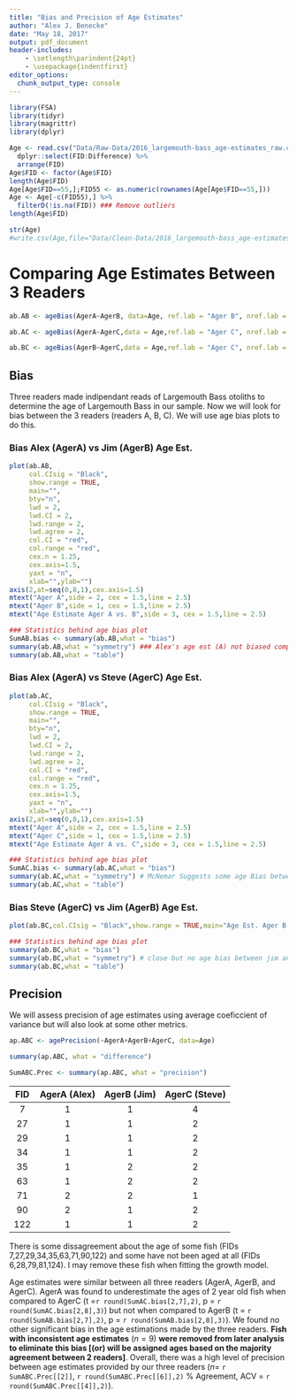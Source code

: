 ```yaml
---
title: "Bias and Precision of Age Estimates"
author: "Alex J. Benecke"
date: "May 18, 2017"
output: pdf_document
header-includes:
    - \setlength\parindent{24pt}
    - \usepackage{indentfirst}
editor_options: 
  chunk_output_type: console
---
```

```r
library(FSA)
library(tidyr)
library(magrittr)
library(dplyr)
```
```r
Age <- read.csv("Data/Raw-Data/2016_largemouth-bass_age-estimates_raw.csv") %>%
  dplyr::select(FID:Difference) %>%
  arrange(FID)
Age$FID <- factor(Age$FID)
length(Age$FID)
Age[Age$FID==55,];FID55 <- as.numeric(rownames(Age[Age$FID==55,]))
Age <- Age[-c(FID55),] %>%
  filterD(!is.na(FID)) ### Remove outliers
length(Age$FID)
```
```r
str(Age)
#write.csv(Age,file="Data/Clean-Data/2016_largemouth-bass_age-estimates_clean.csv")
```

# Comparing Age Estimates Between 3 Readers

```r
ab.AB <- ageBias(AgerA~AgerB, data=Age, ref.lab = "Ager B", nref.lab = "Ager A")
```
```r
ab.AC <- ageBias(AgerA~AgerC,data = Age,ref.lab = "Ager C", nref.lab = "Ager A")
```
```r
ab.BC <- ageBias(AgerB~AgerC,data = Age,ref.lab = "Ager C", nref.lab = "Ager B")
```

\newpage

## Bias

 Three readers made indipendant reads of Largemouth Bass otoliths to determine the age of Largemouth Bass in our sample. Now we will look for bias between the 3 readers (readers A, B, C). We will use age bias plots to do this.

### Bias Alex (AgerA) vs Jim (AgerB) Age Est.
```r
plot(ab.AB,
     col.CIsig = "Black",
     show.range = TRUE,
     main="",
     bty="n",
     lwd = 2,
     lwd.CI = 2,
     lwd.range = 2,
     lwd.agree = 2,
     col.CI = "red",
     col.range = "red",
     cex.n = 1.25,
     cex.axis=1.5,
     yaxt = "n",
     xlab="",ylab="")
axis(2,at=seq(0,8,1),cex.axis=1.5)
mtext("Ager A",side = 2, cex = 1.5,line = 2.5)
mtext("Ager B",side = 1, cex = 1.5,line = 2.5)
mtext("Age Estimate Ager A vs. B",side = 3, cex = 1.5,line = 2.5)

### Statistics behind age bias plot
SumAB.bias <- summary(ab.AB,what = "bias")
summary(ab.AB,what = "symmetry") ### Alex's age est (A) not biased compared to Jim (B)
summary(ab.AB,what = "table")
```

### Bias Alex (AgerA) vs Steve (AgerC) Age Est.
```r
plot(ab.AC,
     col.CIsig = "Black",
     show.range = TRUE,
     main="",
     bty="n",
     lwd = 2,
     lwd.CI = 2,
     lwd.range = 2,
     lwd.agree = 2,
     col.CI = "red",
     col.range = "red",
     cex.n = 1.25,
     cex.axis=1.5,
     yaxt = "n",
     xlab="",ylab="")
axis(2,at=seq(0,8,1),cex.axis=1.5)
mtext("Ager A",side = 2, cex = 1.5,line = 2.5)
mtext("Ager C",side = 1, cex = 1.5,line = 2.5)
mtext("Age Estimate Ager A vs. C",side = 3, cex = 1.5,line = 2.5)

### Statistics behind age bias plot
SumAC.bias <- summary(ab.AC,what = "bias")
summary(ab.AC,what = "symmetry") # McNemar Suggests some age Bias between Alex and Steve
summary(ab.AC,what = "table")
```

### Bias Steve (AgerC) vs Jim (AgerB) Age Est.
```r
plot(ab.BC,col.CIsig = "Black",show.range = TRUE,main="Age Est. Ager B vs C")
```
\newpage
```r
### Statistics behind age bias plot
summary(ab.BC,what = "bias")
summary(ab.BC,what = "symmetry") # close but no age bias between jim and steve
summary(ab.BC,what = "table")
```

## Precision

We will assess precision of age estimates using average coeficcient of variance but will also look at some other metrics.

```r
ap.ABC <- agePrecision(~AgerA+AgerB+AgerC, data=Age)

summary(ap.ABC, what = "difference")

SumABC.Prec <- summary(ap.ABC, what = "precision")
```

\newpage

| FID | AgerA (Alex) | AgerB (Jim) | AgerC (Steve) |
|:----:|:----:|:----:|:----:|
| 7 |  1 |  1 | 4  |
| 27 |  1 | 1 | 2  |
| 29 |  1 | 1  |  2 |
| 34 |  1 | 1  |  2 |
| 35  | 1  |  2 | 2  |
| 63  | 1  |  2 | 2  |
| 71  |  2 |  2 | 1  |
| 90  | 2  |  1 | 2  |
| 122 |  1 |  1 | 2  |

  There is some dissagreement about the age of some fish (FIDs 7,27,29,34,35,63,71,90,122) and some have not been aged at all (FIDs 6,28,79,81,124). I may remove these fish when fitting the growth model.
  
  Age estimates were similar between all three readers (AgerA, AgerB, and AgerC). AgerA was found to underestimate the ages of 2 year old fish when compared to AgerC (t =`r round(SumAC.bias[2,7],2)`, p = `r round(SumAC.bias[2,8],3)`) but not when compared to AgerB (t = `r round(SumAB.bias[2,7],2)`, p = `r round(SumAB.bias[2,8],3)`). We found no other significant bias in the age estimations made by the three readers. **Fish with inconsistent age estimates** ($n = 9$) **were removed from later analysis to eliminate this bias [(or) will be assigned ages based on the majority agreement between 2 readers]**. Overall, there was a high level of precision between age estimates provided by our three readers ($n =$ `r SumABC.Prec[[2]]`, `r round(SumABC.Prec[[6]],2)` \% Agreement, ACV = `r round(SumABC.Prec[[4]],2)`).



